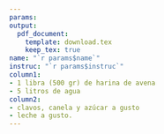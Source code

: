 ```yaml
---
params:
output:
  pdf_document:
    template: download.tex
    keep_tex: true
name: "`r params$name`"
instruc: "`r params$instruc`"
column1:
- 1 libra (500 gr) de harina de avena
- 5 litros de agua
column2:
- clavos, canela y azúcar a gusto
- leche a gusto.
---
```

